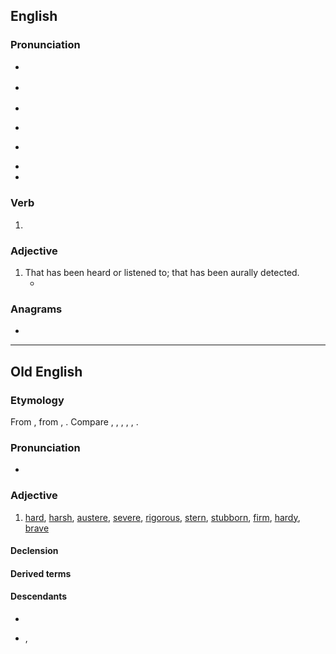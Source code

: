 ==English==
{{wikipedia|dab=heard}}

===Pronunciation===
* {{a|RP}} {{IPA|en|/ˈhɜːd/}}
* {{a|GA}} {{IPA|en|/ˈhɝd/}}
* {{audio|en|en-us-heard.ogg|Audio (US)}}
* {{a|NYC}} {{IPA|en|/hɜɪd/}}
* {{a|Ireland|Appalachia}} {{IPA|en|/hiːɹd/}}
* {{rhymes|en|ɜː(ɹ)d}}
* {{homophones|en|herd}}

===Verb===
{{head|en|verb form}}

# {{en-past of|hear}}

===Adjective===
{{en-adj|-}}

# That has been heard or listened to; that has been aurally detected.
#* {{quote-journal|1=en|year=2019|author=Li Huang|author2=James Lambert|title=Another Arrow for the Quiver: A New Methodology for Multilingual Researchers|journal=Journal of Multilingual and Multicultural Development|doi=10.1080/01434632.2019.1596115|page=10|text=[T]he following are some examples of the types of '''heard''' information that can be used to distinguish some of the languages in Singapore, namely Malay and Singapore English.}}

===Anagrams===
* {{anagrams|en|a=adehr|-hedra|Daher|Rhade|hared}}

----

==Old English==

===Etymology===
From {{inh|ang|gem-pro|*harduz}}, from {{der|ang|ine-pro|*kert-}}, {{m|ine-pro|*kret-|t=strong; powerful}}. Compare {{cog|ofs|herd}}, {{cog|osx|hard}}, {{cog|odt|hart}}, {{cog|goh|hart}}, {{cog|non|harðr}}, {{cog|got|𐌷𐌰𐍂𐌳𐌿𐍃}}.

===Pronunciation===
* {{ang-IPA|heard}}

===Adjective===
{{ang-adj}}

# [[hard]], [[harsh]], [[austere]], [[severe]], [[rigorous]], [[stern]], [[stubborn]], [[firm]], [[hardy]], [[brave]]

====Declension====
{{ang-adecl|heard}}

====Derived terms====
{{der3|ang|{{l|ang|heardcwide||harsh language}}
|{{l|ang|hearde||severely}}
|{{l|ang|heardecg||hard of edge}}
|{{l|ang|heardfyrde||difficult to carry}}
|{{l|ang|heardhēawa||a chisel}}
|{{l|ang|heardheort||hard-hearted}}
|{{l|ang|heardheortness||hard-heartedness}}
|{{l|ang|heardhicgende||bold in purpose}}
|{{l|ang|heardian||to harden}}
|{{l|ang|hearding||a hero}}
|{{l|ang|heardlīċ||severe}}
|{{l|ang|heardlīċe||hardly}}
|{{l|ang|heardlīcness||hardness}}
|{{l|ang|heardmōd||brave}}
|{{l|ang|heardmōdness||hardness of heart}}
|{{l|ang|heardneb||hard-beak}}
|{{l|ang|heardness||hardness}}
|{{l|ang|heardrǣd||steadfast}}
|{{l|ang|heardsǣliġ||unfortunate}}
|{{l|ang|heardsǣlness||misfortune}}
|{{l|ang|heardsǣlþ||a hard fate}}
|{{l|ang|heardwendlīċe||severely}}
}}

====Descendants====
* {{desc|en|hard}}
* {{desc|sco|hard}}, {{l|sco|haird}}